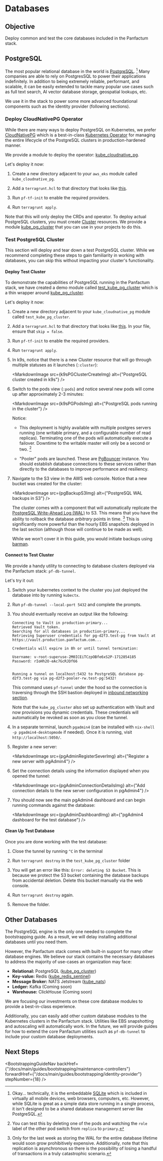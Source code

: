 

# Databases

## Objective

Deploy common and test the core databases included in the Panfactum stack.

## PostgreSQL

The most popular relational database in the world is [PostgreSQL](https://www.postgresql.org/). [^1] Many companies
are able to rely on PostgresSQL to power their applications indefinitely. In addition to being extremely reliable, performant,
and scalable, it can be easily extended to tackle many popular use cases such as full text search, AI vector database storage,
geospatial lookups, etc.

[^1]: Okay... technically, it is the embeddable [SQLite](https://www.sqlite.org/) which is included in virtually
    all mobile devices, web browsers, computers, etc. However, while SQLite is great as a simple data store running
    in a single process, it isn't designed to be a shared database management server like PostgreSQL.

We use it in the stack to power some more advanced foundational components such as the identity provider (following
sections).

### Deploy CloudNativePG Operator

While there are many ways to deploy PostgreSQL on Kubernetes, we prefer [CloudNativePG](https://cloudnative-pg.io/)
which is a best-in-class [Kubernetes Operator](https://kubernetes.io/docs/concepts/extend-kubernetes/operator/)
for managing the entire lifecycle of the PostgreSQL clusters in production-hardened manner.

We provide a module to deploy the operator: [kube\_cloudnative\_pg](/docs/main/reference/infrastructure-modules/direct/kubernetes/kube_cloudnative_pg).

Let's deploy it now:

1. Create a new directory adjacent to your `aws_eks` module called `kube_cloudnative_pg`.

2. Add a `terragrunt.hcl` to that directory that looks like [this](https://github.com/Panfactum/stack/blob/__PANFACTUM_VERSION_MAIN__/packages/reference/environments/production/us-east-2/kube_cloudnative_pg/terragrunt.hcl).

3. Run `pf-tf-init` to enable the required providers.

4. Run `terragrunt apply`.

Note that this will only deploy the CRDs and operator. To deploy actual PostgreSQL clusters, you must
create [Cluster](https://cloudnative-pg.io/documentation/1.22/cloudnative-pg.v1/#postgresql-cnpg-io-v1-Cluster) resources.
We provide a module [kube\_pg\_cluster](/docs/main/reference/infrastructure-modules/submodule/kubernetes/kube_pg_cluster) that you can use in your
projects to do this.

### Test PostgreSQL Cluster

<MarkdownAlert severity="info">
  This section will deploy and tear down a test PostgreSQL cluster. While we recommend completing these
  steps to gain familiarity in working with databases, you can skip this without impacting your cluster's
  functionality.
</MarkdownAlert>

#### Deploy Test Cluster

To demonstrate the capabilities of PostgreSQL running in the Panfactum stack, we have created a demo
module called [test\_kube\_pg\_cluster](/docs/main/reference/infrastructure-modules/submodule/kubernetes/kube_pg_cluster) which is a thin
wrapper around [kube\_pg\_cluster](/docs/main/reference/infrastructure-modules/submodule/kubernetes/kube_pg_cluster).

Let's deploy it now:

1. Create a new directory adjacent to your `kube_cloudnative_pg` module called `test_kube_pg_cluster`.

2. Add a `terragrunt.hcl` to that directory that looks like [this](https://github.com/Panfactum/stack/blob/__PANFACTUM_VERSION_MAIN__/packages/reference/environments/production/us-east-2/test_kube_pg_cluster/terragrunt.hcl).
   In your file, ensure that `skip = false`.

3. Run `pf-tf-init` to enable the required providers.

4. Run `terragrunt apply`.

5. In k9s, notice that there is a new Cluster resource that will go through multiple statuses as it launches (`:cluster`):

   <MarkdownImage src={k9sPGClusterCreateImg} alt={"PostgreSQL cluster created in k9s"} />

6. Switch to the pods view (`:pods`) and notice several new pods will come up after approximately 2-3 minutes:

   <MarkdownImage src={k9sPGPodsImg} alt={"PostgreSQL pods running in the cluster"} />

   Notice:

   * This deployment is highly available with multiple postgres servers running (one writable primary, and a configurable
     number of read replicas). Terminating one of the pods will automatically execute a failover. Downtime to the writable
     master will only be a second or two. [^2]

   * "Pooler" pods are launched. These are [PgBouncer](https://www.pgbouncer.org/) instance. You should establish database connections to these
     services rather than directly to the databases to improve performance and resiliency.

7. Navigate to the S3 view in the AWS web console. Notice that a new bucket was created for the cluster:

   <MarkdownImage src={pgBackupS3Img} alt={"PostgreSQL WAL backups in S3"} />

   The cluster comes with a component that will automatically replicate the
   [PostgreSQL Write-Ahead Log (WAL)](https://www.postgresql.org/docs/current/wal-intro.html) to S3. This means
   that you have the ability to rollback the database *arbitrary* points in time. [^3] This is significantly more
   powerful than the hourly EBS snapshots deployed in the last section (although those will continue to be made as well).

   While we won't cover it in this guide, you would initiate backups using [barman](https://docs.pgbarman.org/release/3.10.0/barman-cloud-restore.1.html).

[^2]: You can test this by deleting one of the pods and watching the `role` label of the other pod switch from `replica` to `primary`.

[^3]: Only for the last week as storing the WAL for the entire database lifetime would soon grow prohibitively expensive.
    Additionally, note that this replication is asynchronous so there is the possibility of losing a handful of transactions
    in a truly catastrophic scenario.

#### Connect to Test Cluster

We provide a handy utility to connecting to database clusters deployed via the Panfactum stack: `pf-db-tunnel`.

Let's try it out:

1. Switch your kubernetes context to the cluster you just deployed the database into by running `kubectx`.

2. Run `pf-db-tunnel --local-port 5432` and complete the prompts.

3. You should eventually receive an output like the following:

   ```shell-session
   Connecting to Vault in production-primary...
   Retrieved Vault token.
   Searching for all databases in production-primary...
   Retrieving Superuser credentials for pg-d2f3.test-pg from Vault at https://vault.production.panfactum.com...

   Credentials will expire in 8h or until tunnel termination:

   Username: v-root-superuse-2M0ICEiTCzpOBfe6xS2P-1712854185
   Password: rIoHh2O-eAc7GcRJDf66


   Running a tunnel on localhost:5432 to PostgreSQL database pg-d2f3.test-pg via pg-d2f3-pooler-rw.test-pg:5432!
   ```

   This command uses `pf-tunnel` under the hood so the connection is traversing through the SSH bastion deployed
   in [inbound networking section](/docs/main/guides/bootstrapping/inbound-networking).

   Note that the `kube_pg_cluster` also set up authentication with Vault and now provisions you dynamic credentials.
   These credentials will automatically be revoked as soon as you close the tunnel.

4. In a separate terminal, launch `pgadmin4` (can be installed with `nix-shell -p pgadmin4-desktopmode` if needed).
Once it is running, visit `http://localhost:5050/`.

5. Register a new server:

   <MarkdownImage src={pgAdminRegisterSeverImg} alt={"Register a new server with pgAdmin4"} />

6. Set the connection details using the information displayed when you opened the tunnel:

   <MarkdownImage src={pgAdminConnectionDetailsImg} alt={"Add connection details to the new server configuration in pgAdmin4"} />

7. You should now see the main pgAdmin4 dashboard and can begin running commands against the database:

   <MarkdownImage src={pgAdminDashboardImg} alt={"pgAdmin4 dashboard for the test database"} />

#### Clean Up Test Database

Once you are done working with the test database:

1. Close the tunnel by running `^C` in the terminal

2. Run `terragrunt destroy` in the `test_kube_pg_cluster` folder

3. You will get an error like this: `Error: deleting S3 Bucket`. This is because we protect the S3 bucket
   containing the database backups from accidental deletion. Delete this bucket manually via the web console.

4. Run `terragrunt destroy` again.

5. Remove the folder.

## Other Databases

The PostgreSQL engine is the only one needed to complete the bootstrapping guide. As a result, we will delay installing additional
databases until you need them.

However, the Panfactum stack comes with built-in support for many other database engines.
We believe our stack contains the necessary databases to address the majority of use-cases an
organization may face:

* **Relational:** PostgreSQL ([kube\_pg\_cluster](/docs/main/reference/infrastructure-modules/submodule/kubernetes/kube_pg_cluster))
* **Key-value:** Redis ([kube\_redis\_sentinel](/docs/main/reference/infrastructure-modules/submodule/kubernetes/kube_redis_sentinel))
* **Message Broker:** NATS Jetstream ([kube\_nats](/docs/main/reference/infrastructure-modules/submodule/kubernetes/kube_nats))
* **Ledger:** Kafka (Coming soon)
* **Warehouse:** ClickHouse (Coming soon)

We are focusing our investments on these core database modules to provide a best-in-class experience.

Additionally, you can easily add other custom database modules to the Kubernetes clusters in the Panfactum stack. Utilities like
EBS snapshotting and autoscaling will automatically work. In the future,
we will provide guides for how to extend the core Panfactum utilities such as `pf-db-tunnel` to include your
custom database deployments.

## Next Steps

<BootstrappingGuideNav backHref={"/docs/main/guides/bootstrapping/maintenance-controllers"} forwardHref={"/docs/main/guides/bootstrapping/identity-provider"} stepNumber={18} />
